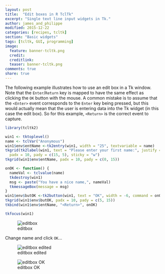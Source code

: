 ```yaml
---
layout: post
title:  "Edit boxes in R TclTk"
excerpt: "Single text line input widgets in Tk."
author: james_and_philippe
modified: 2015-12-22
categories: [recipes, tcltk]
section: "Basic widgets"
tags: [tcltk, GUI, programming]
image:
  feature: banner-tcltk.png
  credit: 
  creditlink: 
  teaser: banner-tcltk.png
comments: true
share: true
---
```


The following example illustrates how to use an edit box in a Tk window. Note that the `Enter`/`Return` key is mapped to have the same effect as clicking the `OK` button with the mouse. A common mistake is to assume that the `<Enter>` event corresponds to the `Enter` key being pressed, but this would actually mean that the user is entering data into the Tk widget (in this case the edit box). So for this example, `<Return>` is the correct event to capture.

```r
library(tcltk2)

win1 <- tktoplevel()
name <- tclVar("Anonymous")
win1$env$entName <-tk2entry(win1, width = "25", textvariable = name)
tkgrid(tk2label(win1, text = "Please enter your first name:", justify = "left"),
  padx = 10, pady = c(15, 5), sticky = "w")
tkgrid(win1$env$entName, padx = 10, pady = c(0, 15))

onOK <- function() {
  nameVal <- tclvalue(name)
  tkdestroy(win1)
  msg <- paste("You have a nice name,", nameVal)
  tkmessageBox(message = msg)
}
win1$env$butOK <-tk2button(win1, text = "OK", width = -6, command = onOK)
tkgrid(win1$env$butOK, padx = 10, pady = c(5, 15))
tkbind(win1$env$entName, "<Return>", onOK)

tkfocus(win1)
```

![editbox]({{ site.images }}/recipes-tcltk/editbox.png)

Change name and click `OK`...

![editbox edited]({{ site.images }}/recipes-tcltk/editbox2.png)

![editbox OK]({{ site.images }}/recipes-tcltk/editbox3.png)
